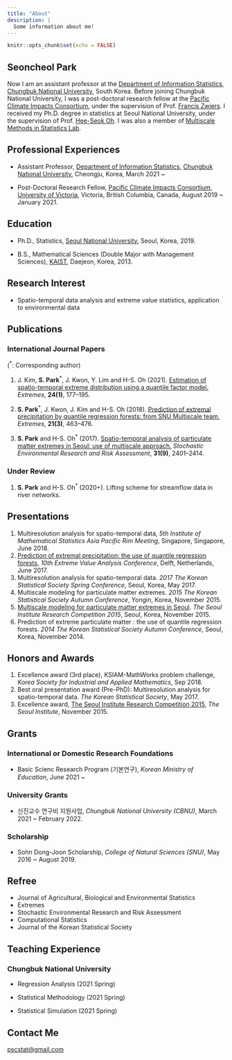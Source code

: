 ```yaml
---
title: "About"
description: |
  Some information about me!
---
```


```r
knitr::opts_chunk$set(echo = FALSE)
```

## Seoncheol Park

Now I am an assistant professor at the [Department of Information Statistics](http://stat.chungbuk.ac.kr), [Chungbuk National University](http://www.cbnu.ac.kr), South Korea. Before joining Chungbuk National University, I was a post-doctoral research fellow at the [Pacific Climate Impacts Consortium](https://www.pacificclimate.org/), under the supervision of Prof. [Francis Zwiers](https://www.pacificclimate.org/about-pcic/people/francis-zwiers). I received my Ph.D. degree in statistics at Seoul National University, under the supervision of Prof. [Hee-Seok Oh](https://sites.google.com/site/heeseokoh). I was also a member of [Multiscale Methods in Statistics Lab](https://sites.google.com/view/snumultiscale/home).

## Professional Experiences

- Assistant Professor, [Department of Information Statistics](http://stat.chungbuk.ac.kr), [Chungbuk National University](http://www.cbnu.ac.kr), Cheongju, Korea, March 2021 ~

- Post-Doctoral Research Fellow, [Pacific Climate Impacts Consortium](https://www.pacificclimate.org/), [University of Victoria](https://www.uvic.ca), Victoria, British Columbia, Canada, August 2019 ~ January 2021.

## Education

- Ph.D., Statistics, [Seoul National University](http://www.snu.ac.kr), Seoul, Korea, 2019.

- B.S., Mathematical Sciences (Double Major with Management Sciences), [KAIST](http://www.kaist.ac.kr), Daejeon, Korea, 2013.

## Research Interest

- Spatio-temporal data analysis and extreme value statistics, application to environmental data

## Publications

### International Journal Papers

(<sup>$*$</sup>: Corresponding author)

1. J. Kim, **S. Park**<sup>$*$</sup>, J. Kwon, Y. Lim and H-S. Oh (2021). [Estimation of spatio-temporal extreme distribution using a quantile factor model.](https://link.springer.com/article/10.1007/s10687-020-00404-0) *Extremes*, **24(1)**, 177--195.

1. **S. Park**<sup>$*$</sup>, J. Kwon, J. Kim and H-S. Oh (2018). [Prediction of extremal precipitation by quantile regression forests: from SNU Multiscale team.](https://link.springer.com/article/10.1007/s10687-018-0323-y) *Extremes*, **21(3)**, 463--476.

1. **S. Park** and H-S. Oh<sup>$*$</sup> (2017). [Spatio-temporal analysis of particulate matter extremes in Seoul: use of multiscale approach.](http://dx.doi.org/10.1007/s00477-016-1376-6) *Stochastic Environmental Research and Risk Assessment*, **31(9)**, 2401--2414.

### Under Review

1. **S. Park** and H-S. Oh<sup>$*$</sup> (2020+). Lifting scheme for streamflow data in river networks.

## Presentations

<!--
1. Lifting Scheme for Streamflow Data in River Networks, *Bernoulli-IMS 10th World Congress in Probability and Statistics, Seoul, Korea, July 2021.

1. A New Approach for Modelling the Spatial Extent of Agricultural Drought, *The 55th Canadian Meteorological and Oceanographic Society (CMOS) Congress, Victoria, Canada, June 2021.
-->

1. Multiresolution analysis for spatio-temporal data, *5th Institute of Mathematical Statistics Asia Pacific Rim Meeting*, Singapore, Singapore, June 2018.
1. [Prediction of extremal precipitation: the use of quantile regression forests](http://www.eva2017.nl/program/scipro/friday/index.html), *10th Extreme Value Analysis Conference*, Delft, Netherlands, June 2017.
1. Multiresolution analysis for spatio-temporal data. *2017 The Korean Statistical Society Spring Conference*, Seoul, Korea, May 2017.
1. Multiscale modeling for particulate matter extremes. *2015 The Korean Statistical Society Autumn Conference*, Yongin, Korea, November 2015.
1. [Multiscale modeling for particulate matter extremes in Seoul](http://data.si.re.kr/node/623). *The Seoul Institute Research Competition 2015*, Seoul, Korea, November 2015.
1. Prediction of extreme particulate matter : the use of quantile regression forests. *2014 The Korean Statistical Society Autumn Conference*, Seoul, Korea, November 2014.

## Honors and Awards

1. Excellence award (3rd place), KSIAM-MathWorks problem challenge, *Korea Society for Industrial and Applied Mathematics*, Sep 2018.
1. Best oral presentation award (Pre-PhD): Multiresolution analysis for spatio-temporal data. *The Korean Statistical Society*, May 2017.
1. Excellence award, [The Seoul Institute Research Competition 2015](http://data.si.re.kr/node/623), *The Seoul Institute*, November 2015.

## Grants

### International or Domestic Research Foundations

- Basic Scienc Research Program (기본연구), *Korean Ministry of Education*, June 2021 ~

### University Grants

- 신진교수 연구비 지원사업, *Chungbuk National University (CBNU)*, March 2021 ~ February 2022.

### Scholarship

- Sohn Dong-Joon Scholarship, *College of Natural Sciences (SNU)*, May 2016 ~ August 2019.

## Refree

- Journal of Agricultural, Biological and Environmental Statistics
- Extremes
- Stochastic Environmental Research and Risk Assessment
- Computational Statistics
- Journal of the Korean Statistical Society

## Teaching Experience

### Chungbuk National University

- Regression Analysis (2021 Spring)

- Statistical Methodology (2021 Spring)

- Statistical Simulation (2021 Spring)

<!--

- Insurance Statistics (2021 Fall)

- Financial Statistics (2021 Fall)

- Deep Learning (2021 Fall)

-->

<!--
### Teaching Assistant

- (033-020) Statistics Lab, (326-418) Applications of Function Estimation and Lab, (326-214) Sampling Design and Survey Practice, and (033-019) Statistics at Seoul National University
-->

## Contact Me

[pscstat@gmail.com](mailto:pscstat@gmail.com)

